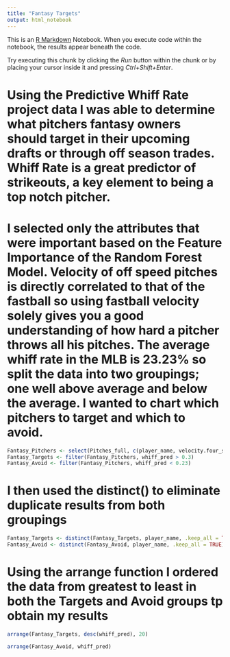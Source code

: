 ```yaml
---
title: "Fantasy Targets"
output: html_notebook
---
```


This is an [R Markdown](http://rmarkdown.rstudio.com) Notebook. When you execute code within the notebook, the results appear beneath the code. 

Try executing this chunk by clicking the *Run* button within the chunk or by placing your cursor inside it and pressing *Ctrl+Shift+Enter*. 

# Using the Predictive Whiff Rate project data I was able to determine what pitchers fantasy owners should target in their upcoming drafts or through off season trades. Whiff Rate is a great predictor of strikeouts, a key element to being a top notch pitcher.

# I selected only the attributes that were important based on the Feature Importance of the Random Forest Model. Velocity of off speed pitches is directly correlated to that of the fastball so using fastball velocity solely gives you a good understanding of how hard a pitcher throws all his pitches. The average whiff rate in the MLB is 23.23% so split the data into two groupings; one well above average and below the average. I wanted to chart which pitchers to target and which to avoid.

```r
Fantasy_Pitchers <- select(Pitches_full, c(player_name, velocity.four_seam, spin_rate.four_seam, whiff_pred))
Fantasy_Targets <- filter(Fantasy_Pitchers, whiff_pred > 0.3)
Fantasy_Avoid <- filter(Fantasy_Pitchers, whiff_pred < 0.23)
```

# I then used the distinct() to eliminate duplicate results from both groupings

```r
Fantasy_Targets <- distinct(Fantasy_Targets, player_name, .keep_all = TRUE)
Fantasy_Avoid <- distinct(Fantasy_Avoid, player_name, .keep_all = TRUE)
```

# Using the arrange function I ordered the data from greatest to least in both the Targets and Avoid groups tp obtain my results

```r
arrange(Fantasy_Targets, desc(whiff_pred), 20)
```

```r
arrange(Fantasy_Avoid, whiff_pred)
```
